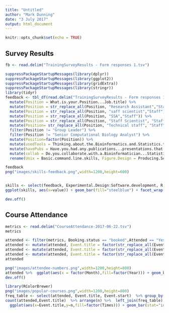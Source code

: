 ```yaml
---
title: "Untitled"
author: "Mark Dunning"
date: "3 July 2017"
output: html_document
---
```


```r
knitr::opts_chunk$set(echo = TRUE)
```


## Survey Results

```r

fb <- read.delim("TrainingSurveyResults - Form responses 1.tsv")

suppressPackageStartupMessages(library(dplyr))
suppressPackageStartupMessages(library(ggplot2))
suppressPackageStartupMessages(library(gridExtra))
suppressPackageStartupMessages(library(stringr))
library(tidyr)
feedback <- tbl_df(read.delim("TrainingSurveyResults - Form responses 1.tsv")) %>% 
  mutate(Position = What.is.your.Position...Job.title) %>% 
  mutate(Position = str_replace_all(Position, "Research Assistant","Staff")) %>% 
  mutate(Position = str_replace_all(Position, "saff scientist","Staff")) %>% 
  mutate(Position = str_replace_all(Position, "SSA","Staff")) %>% 
  mutate(Position = str_replace_all(Position, "Staff Scientist", "Staff")) %>%     
  mutate(Position= str_replace_all(Position, "Technical staff", "Staff")) %>%     
  filter(Position != "Group Leader") %>% 
  filter(Position != "Senior Computational Biology Analyst") %>% 
  mutate(Position=factor(Position)) %>% 
  mutate(usedTools = Thinking.about.the.Bioinformatics.and.Statistics.training.courses.you.have.attended..have.you.proceeded.to.use.the.tools...techniques.you.learnt.about.outside.of.the.class.) %>% 
  mutate(havePubs = Have.you.had.any.publications...presentations.that.were.made.possible.or.significantly.improved.as.a.direct.result.of.the.Bioinformatics.or.Statistics.training.you.received) %>% 
  mutate(collab = Do.you.collaborate.with.a.Bioinformatician...Statistician.on.the.analysis.of.your.data.) %>% 
  rename(Unix = Basic.command.line.skills, Figure.Design = Producing.Scientific.Figures,HPC=Using.high.performance.computing.tools) 

feedback
png("images/skills-feedback.png",width=1200,height=600)


skills <- select(feedback, Experimental.Design:Software.development, R:Excel) %>% gather
ggplot(skills, aes(x=value)) + geom_bar(fill="steelblue") + facet_wrap(~key,ncol=6)

dev.off()
```

## Course Attendance

```r
metrics <- read.delim("CourseAttendance-2017-06-22.tsv")
metrics
```

```r
attended <- filter(metrics, Booking.status == "booked",Attended == "Yes")
attended <- mutate(attended, Event.title = factor(str_replace_all(Event.title, "CRUK: ","")))
attended <- mutate(attended, Event.title = factor(str_replace_all(Event.title, " - Webcast Event","")))
attended <- mutate(attended, Event.title = factor(str_replace_all(Event.title, "ElixirUK: ","")))
attended
```

```r
png("images/attendee-numbers.png",width=1200,height=800)
attended %>%  ggplot(aes(x = factor(Month),fill=factor(Year))) + geom_bar() + ylab("Number of attendees") + xlab("Month") + facet_wrap(~Year)
dev.off()

```

```r
library(RColorBrewer)
png("images/popular-courses.png",width=1200,height=800)
freq_table <- select(attended, Event.title, Event.start)  %>% group_by(Event.title)  %>%  summarise(Times = length(unique(Event.start)))
count(attended,Event.title)  %>% arrange(n) %>%  left_join(freq_table) %>%  mutate(Event.title = factor(Event.title,levels=Event.title))  %>% filter(n > 5) %>% 
  ggplot(aes(x=Event.title,y=n,fill=factor(Times))) + geom_bar(stat="identity") + ylab("Total number of attendees April 2015 - November 2016") + coord_flip() + scale_fill_manual(name="Number of Times Run",values=brewer.pal(7,"Set1")) +xlab("Course")


```

